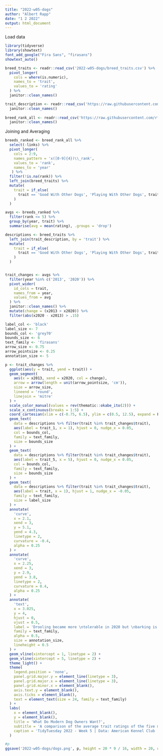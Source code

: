 ---
title: "2022-w05-dogs"
author: "Albert Rapp"
date: "1 2 2022"
output: html_document
---


Load data

```{r}
library(tidyverse)
library(showtext)
font_add_google("Fira Sans", "firasans")
showtext_auto()

breed_traits <- readr::read_csv('2022-w05-dogs/breed_traits.csv') %>% 
  pivot_longer(
    cols = where(is.numeric), 
    names_to = 'trait', 
    values_to = 'rating'
  ) %>% 
  janitor::clean_names()

trait_description <- readr::read_csv('https://raw.githubusercontent.com/rfordatascience/tidytuesday/master/data/2022/2022-02-01/trait_description.csv') %>% 
  janitor::clean_names()
  
breed_rank_all <- readr::read_csv('https://raw.githubusercontent.com/rfordatascience/tidytuesday/master/data/2022/2022-02-01/breed_rank.csv') %>% 
  janitor::clean_names() 
```

Joining and Averaging

```{r}
breeds_ranked <- breed_rank_all %>% 
  select(-links) %>% 
  pivot_longer(
    cols = 2:9,
    names_pattern = 'x([0-9]{4})\\_rank',
    values_to = 'rank',
    names_to = 'year'
   ) %>% 
  filter(!is.na(rank)) %>%
  left_join(breed_traits) %>% 
  mutate(
    trait = if_else(
      trait == 'Good With Other Dogs', 'Playing With Other Dogs', trait
    )
  )

avgs <- breeds_ranked %>% 
  filter(rank <= 5) %>% 
  group_by(year, trait) %>% 
  summarise(avg = mean(rating), .groups = 'drop')

descriptions <- breed_traits %>% 
  left_join(trait_description, by = 'trait') %>% 
  mutate(
    trait = if_else(
      trait == 'Good With Other Dogs', 'Playing With Other Dogs', trait
    )
  )


trait_changes <- avgs %>% 
  filter(year %in% c('2013', '2020')) %>% 
  pivot_wider(
    id_cols = trait,
    names_from = year,
    values_from = avg
  ) %>% 
  janitor::clean_names() %>% 
  mutate(change = (x2013 > x2020)) %>% 
  filter(abs(x2020 - x2013) > .15)
```

```{r}
label_col <- 'black'
label_size <- 7
bounds_col <- 'grey70'
bounds_size <- 6
text_family <- 'firasans'
arrow_size <- 0.75
arrow_pointsize <- 0.25
annotation_size <- 5

p <- trait_changes %>% 
  ggplot(aes(y = trait, yend = trait)) +
  geom_segment(
    aes(x = x2013, xend = x2020, col = change),
    arrow = arrow(length = unit(arrow_pointsize, 'cm')),
    size = arrow_size,
    lineend = 'round',
    linejoin = 'mitre'
  ) +
  scale_color_manual(values = rev(thematic::okabe_ito(2))) +
  scale_x_continuous(breaks = 1:5) +
  coord_cartesian(xlim = c(-0.75, 6.5), ylim = c(0.5, 12.5), expand = F) +
  geom_text(
    data = descriptions %>% filter(trait %in% trait_changes$trait),
    aes(label = trait_1, x = 1), hjust = 0, nudge_x = 0.05,
    col = bounds_col,
    family = text_family,
    size = bounds_size
  ) +
  geom_text(
    data = descriptions %>% filter(trait %in% trait_changes$trait),
    aes(label = trait_5, x = 5), hjust = 0, nudge_x = 0.05,
    col = bounds_col,
    family = text_family,
    size = bounds_size
  ) + 
  geom_text(
    data = descriptions %>% filter(trait %in% trait_changes$trait),
    aes(label = trait, x = 1), hjust = 1, nudge_x = -0.05,
    family = text_family,
    size = label_size
  ) + 
  annotate(
    'curve',
    x = 2.1, 
    xend = 3,
    y = 5.1, 
    yend = 4.3,
    linetype = 2,
    curvature = -0.4,
    alpha = 0.25
  ) +
  annotate(
    'curve',
    x = 2.25, 
    xend = 3,
    y = 2.9, 
    yend = 3.8,
    linetype = 2,
    curvature = 0.4,
    alpha = 0.25
  ) +
  annotate(
    'text',
    x = 3.025,
    y = 4,
    hjust = 0,
    vjust = 0.5,
    label = 'Drooling became more \ntolerable in 2020 but \nbarking is less accepted',
    family = text_family,
    alpha = 0.5,
    size = annotation_size,
    lineheight = 0.5
  ) +
  geom_vline(xintercept = 1, linetype = 2) +
  geom_vline(xintercept = 5, linetype = 2) +
  theme_light() +
  theme(
    legend.position = 'none',
    panel.grid.major.y = element_line(linetype = 3),
    panel.grid.major.x = element_line(linetype = 3),
    panel.grid.minor.x = element_blank(),
    axis.text.y = element_blank(), 
    axis.ticks = element_blank(),
    text = element_text(size = 24, family = text_family)
  ) +
  labs(
    x = element_blank(), 
    y = element_blank(),
    title = 'What Do Modern Dog Owners Want?',
    subtitle = 'A comparison of the average trait ratings of the five most popular breeds in 2013 and 2020',
    caption = 'TidyTuesday 2022 - Week 5 | Data: American Kennel Club | Graphic: Albert Rapp, @rappa753'
  )

#p
ggsave('2022-w05-dogs/dogs.png', p, height = 20 * 9 / 16, width = 20, unit = 'cm')
```


